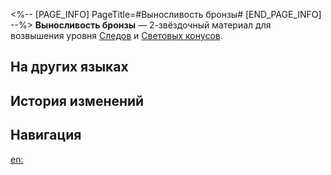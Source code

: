 <%-- [PAGE_INFO]
PageTitle=#Выносливость бронзы#
[END_PAGE_INFO] --%>
{{Предмет Инфобокс
|id          = 110141
|Изображение = Предмет Выносливость бронзы.png
|Тип         = Материал Следов
|Тип2        = Материал возвышения Светового конуса
|Инвентарь   = Материалы улучшения
|Редкость    = 2
|Эффект      = 
|Описание    = Грубый, но прочный древний бронзовый щит. Можно использовать для незначительного повышения уровня Следов персонажей {{Цвет|Выделенный|Сохранения}}.
|Источник1   = [[Чашелист (багровый): Бутон Сохранения (undefined)]]
|Источник2   = [[Неугасаемый пепел]]
|Источник3   = [[Универсальная машина для синтеза: Обмен материалов]]
}}
{{Описание|Древние легенды повествуют о войне, в которой люди исчерпали все доступные и примитивные методы, следуя за богами в битве против чрезвычайно могущественных зверей.<br />Этот щит - свидетель той войны.<br /><br />''«Нет другого выбора, кроме как пытаться остановить войну, даже если усилия тщетны».''}}
'''Выносливость бронзы''' — 2-звёздочный материал для возвышения уровня [[Следы|Следов]] и [[Световые конусы|Световых конусов]].

==На других языках==
{{На других языках
|en   = Endurance of Bronze
|zhs  = 青铜的执着
|zht  = 青銅的執著
|ja   = 青銅の執着
|ko   = 청동의 집념
|es   = Persistencia del bronce
|fr   = Endurance de bronze
|ru   = Выносливость бронзы
|th   = Endurance of Bronze
|vi   = Cố Chấp Của Đồng
|de   = Beständigkeit von Bronze
|id   = Endurance of Bronze
|pt   = Resistência de Bronze
}}

==История изменений==
{{История изменений|3.5}}

==Навигация==
{{Материалы улучшения Навбокс}}

[[en:]]